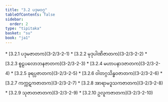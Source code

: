 ```yaml
---
title: "3.2 ပဒုမဝဂ္ဂ"
tableOfContents: false
sidebar:
  order: 2
type: "tipitaka"
basket: "su"
book: "ja1"
---
```



<DynamicBreadcrumb />



<TableOfContents book="ja1" section="3.2">
* [3.2.1 ပဒုမဇာတက](3-2/3-2-1)
* [3.2.2 မုဒုပါဏိဇာတက](3-2/3-2-2)
* [3.2.3 စူဠပလောဘနဇာတက](3-2/3-2-3)
* [3.2.4 မဟာပနာဒဇာတက](3-2/3-2-4)
* [3.2.5 ခုရပ္ပဇာတက](3-2/3-2-5)
* [3.2.6 ဝါတဂ္ဂသိန္ဓဝဇာတက](3-2/3-2-6)
* [3.2.7 ကက္ကဋကဇာတက](3-2/3-2-7)
* [3.2.8 အာရာမဒူသကဇာတက](3-2/3-2-8)
* [3.2.9 သုဇာတဇာတက](3-2/3-2-9)
* [3.2.10 ဥလူကဇာတက](3-2/3-2-10)
</TableOfContents>